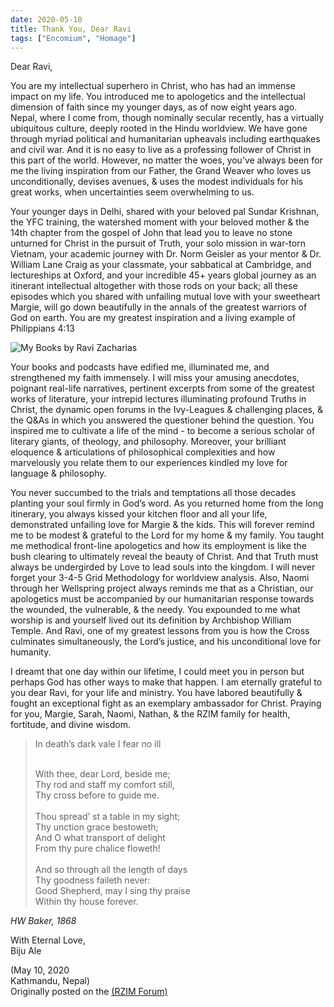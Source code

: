 ```yaml
---
date: 2020-05-10
title: Thank You, Dear Ravi
tags: ["Encomium", "Homage"]
---
```


Dear Ravi,

You are my intellectual superhero in Christ, who has had an immense impact on my life. You introduced me to apologetics and the intellectual dimension of faith since my younger days, as of now eight years ago. Nepal, where I come from, though nominally secular recently, has a virtually ubiquitous culture, deeply rooted in the Hindu worldview. We have gone through myriad political and humanitarian upheavals including earthquakes and civil war. And it is no easy to live as a professing follower of Christ in this part of the world. However, no matter the woes, you’ve always been for me the living inspiration from our Father, the Grand Weaver who loves us unconditionally, devises avenues, &amp; uses the modest individuals for his great works, when uncertainties seem overwhelming to us.

Your younger days in Delhi, shared with your beloved pal Sundar Krishnan, the YFC training, the watershed moment with your beloved mother & the 14th chapter from the gospel of John that lead you to leave no stone unturned for Christ in the pursuit of Truth, your solo mission in war-torn Vietnam, your academic journey with Dr. Norm Geisler as your mentor & Dr. William Lane Craig as your classmate, your sabbatical at Cambridge, and lectureships at Oxford, and your incredible 45+ years global journey as an itinerant intellectual altogether with those rods on your back; all these episodes which you shared with unfailing mutual love with your sweetheart Margie, will go down beautifully in the annals of the greatest warriors of God on earth. You are my greatest inspiration and a living example of Philippians 4:13

![My Books by Ravi Zacharias](./zacharias-books.jpg)

Your books and podcasts have edified me, illuminated me, and strengthened my faith immensely. I will miss your amusing anecdotes, poignant real-life narratives, pertinent excerpts from some of the greatest works of literature, your intrepid lectures illuminating profound Truths in Christ, the dynamic open forums in the Ivy-Leagues & challenging places, & the Q&As in which you answered the questioner behind the question. You inspired me to cultivate a life of the mind - to become a serious scholar of literary giants, of theology, and philosophy. Moreover, your brilliant eloquence & articulations of philosophical complexities and how marvelously you relate them to our experiences kindled my love for language & philosophy.

You never succumbed to the trials and temptations all those decades planting your soul firmly in God’s word. As you returned home from the long itinerary, you always kissed your kitchen floor and all your life, demonstrated unfailing love for Margie & the kids. This will forever remind me to be modest & grateful to the Lord for my home & my family. You taught me methodical front-line apologetics and how its employment is like the bush clearing to ultimately reveal the beauty of Christ. And that Truth must always be undergirded by Love to lead souls into the kingdom. I will never forget your 3-4-5 Grid Methodology for worldview analysis. Also, Naomi through her Wellspring project always reminds me that as a Christian, our apologetics must be accompanied by our humanitarian response towards the wounded, the vulnerable, & the needy. You expounded to me what worship is and yourself lived out its definition by Archbishop William Temple. And Ravi, one of my greatest lessons from you is how the Cross culminates simultaneously, the Lord’s justice, and his unconditional love for humanity.

I dreamt that one day within our lifetime, I could meet you in person but perhaps God has other ways to make that happen. I am eternally grateful to you dear Ravi, for your life and ministry. You have labored beautifully & fought an exceptional fight as an exemplary ambassador for Christ. Praying for you, Margie, Sarah, Naomi, Nathan, & the RZIM family for health, fortitude, and divine wisdom.

> In death’s dark vale I fear no ill
>
> <br />
> With thee, dear Lord, beside me;
> <br />
> Thy rod and staff my comfort still,
> <br />
> Thy cross before to guide me.
> <br />
>
> <br />
> Thou spread’ st a table in my sight;
> <br />
> Thy unction grace bestoweth;
> <br />
> And O what transport of delight
> <br />
> From thy pure chalice floweth!
> <br />
> <br />
> And so through all the length of days
> <br />
> Thy goodness faileth never:
> <br />
> Good Shepherd, may I sing thy praise
> <br />
> Within thy house forever.

<cite>HW Baker, 1868</cite>

With Eternal Love,  
Biju Ale

(May 10, 2020  
Kathmandu, Nepal)  
Originally posted on the [(RZIM Forum)](https://bit.ly/ThankURavi)
